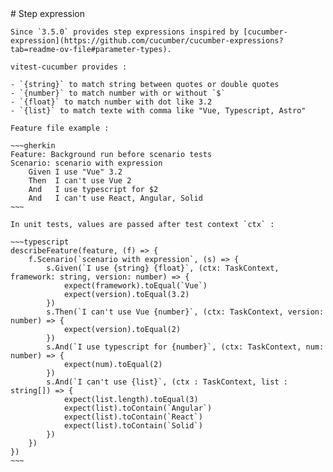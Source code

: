 
<Layout title="vitest-cucumber">
    # Step expression

    Since `3.5.0` provides step expressions inspired by [cucumber-expression](https://github.com/cucumber/cucumber-expressions?tab=readme-ov-file#parameter-types).

    vitest-cucumber provides : 

    - `{string}` to match string between quotes or double quotes
    - `{number}` to match number with or without `$`
    - `{float}` to match number with dot like 3.2
    - `{list}` to match texte with comma like "Vue, Typescript, Astro"

    Feature file example : 

    ~~~gherkin
    Feature: Background run before scenario tests
    Scenario: scenario with expression
        Given I use "Vue" 3.2
        Then  I can't use Vue 2
        And   I use typescript for $2
        And   I can't use React, Angular, Solid
    ~~~

    In unit tests, values are passed after test context `ctx` : 

    ~~~typescript
    describeFeature(feature, (f) => {
        f.Scenario(`scenario with expression`, (s) => {
            s.Given(`I use {string} {float}`, (ctx: TaskContext, framework: string, version: number) => {
                expect(framework).toEqual(`Vue`)
                expect(version).toEqual(3.2)
            })
            s.Then(`I can't use Vue {number}`, (ctx: TaskContext, version: number) => {
                expect(version).toEqual(2)
            })
            s.And(`I use typescript for {number}`, (ctx: TaskContext, num: number) => {
                expect(num).toEqual(2)
            })
            s.And(`I can't use {list}`, (ctx : TaskContext, list : string[]) => {
                expect(list.length).toEqual(3)
                expect(list).toContain(`Angular`)
                expect(list).toContain(`React`)
                expect(list).toContain(`Solid`)
            })
        })
    })
    ~~~

</Layout>